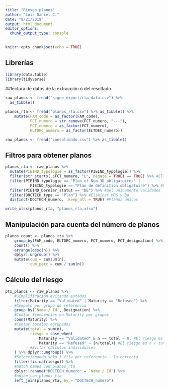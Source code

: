 ```yaml
---
title: "Riesgo planos"
author: "Luis Daniel C."
date: "8/21/2019"
output: html_document
editor_options: 
  chunk_output_type: console
---
```


```r
knitr::opts_chunk$set(echo = TRUE)
```

## Librerías

```r
library(data.table)
library(tidyverse)
```

##lectura de datos de la extracción ó del resultado
```r
raw_planos <- fread("signe_export/rta_data.csv") %>% 
  as_tibble()

planos_rta <- fread("planos_rta.csv") %>% as_tibble() %>% 
    mutate(FAM_code = as_factor(FAM_code),
           FCT_numero = str_remove(FCT_numero, "---"),
           FCT_numero = as_factor(FCT_numero),
           ELTDEC_numero = as_factor(ELTDEC_numero))

raw_planos <- fread("consolidado.csv") %>% as_tibble()
```

## Filtros para obtener planos
```r
planos_rta <- raw_planos %>%
  mutate(PIEIND_typologie = as_factor(PIEIND_typologie)) %>% 
  filter(str_starts(.$FCT_numero, "L", negate = TRUE) == TRUE) %>% #Eliminar fijaciones
  filter(PIEIND_typologie == "Plan et Num 3D obligatoires" | 
           PIEIND_typologie == "Plan de définition obligatoire") %>% #Sel req plano
  filter(PIEIND_Dernier_statut == "BE") %>% #Sel únicamente validados
  filter(DOCTECH_type == "Plan") %>% #Eliminar MDS y 3d
  distinct(DOCTECH_numero, .keep_all = TRUE) #Planos únicos

write_xlsx(planos_rta, "planos_rta.xlsx")
```

## Manipulación para cuenta del número de planos

```r
planos_count <- planos_rta %>%
    group_by(FAM_code, ELTDEC_numero, FCT_numero, FCT_designation) %>% 
    count() %>% 
    arrange(desc(n)) %>% 
    dplyr::ungroup() %>% 
    mutate(cum = cumsum(n),
           cum_perc = cum / sum(n))
```

## Cálculo del riesgo

```r
pt1_planos <- raw_planos %>%
    #Simplificación evitando estados
    filter(Maturity == "Validated" | Maturity == "Refused") %>%
    #Cómputo por grupo de referencia
    group_by(`Name / Id`, Designation) %>% 
    #Contar frecuencias en Maturity por grupos
    count(Maturity) %>% 
    #Contar totales agrupados
    mutate(total = sum(n),
           riesgo = case_when(
               Maturity == "Validated" & n == total ~ 0, #El riesgo es 0 si siempre ha sido validado
               Maturity == "Refused" ~ (n/total)) #El riesgo es n / total si se ha rechazado
           #Evitar cálculos individuales
    ) %>% dplyr::ungroup() %>%
    #Seleccionando sólo 1 fila por referencia - la correcta
    filter(!is.na(riesgo)) %>% 
    #match names con planos_rta
    dplyr::rename("DOCTECH_numero" = `Name / Id`) %>%
    #unión con planos_rta
    left_join(planos_rta, by = "DOCTECH_numero")
```

